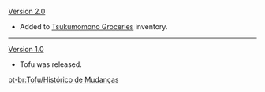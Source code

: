 {{Change History/Header}}
[[Version 2.0]]
*Added to [[Tsukumomono Groceries]] inventory.
----
[[Version 1.0]]
*Tofu was released.
<noinclude>


[[pt-br:Tofu/Histórico de Mudanças]]
</noinclude>
